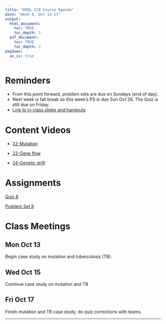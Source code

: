```yaml
---
title: "BIOL 210 Course Agenda"
date: "Week 8, Oct 13-17"
output: 
  html_document:
    toc: TRUE
    toc_depth: 3
  pdf_document:
    toc: TRUE
    toc_depth: 3
pkgdown:
  as_is: true
---
```

# Reminders

* From this point forward, problem sets are due on Sundays (end of day).
* Next week is fall break so this week's PS is due Sun Oct 26. The Quiz is still due on Friday.
* [Link to in-class slides and handouts](https://drive.google.com/drive/folders/17Fm-yEXqtlvGJfFaw6WqywIScW_eZ8m_?usp=drive_link)


# Content Videos

* [22-Mutation](https://drive.google.com/drive/folders/1y7C8hpHev8ZOQKz9FEz9Y94z1Z_d6e6i?usp=drive_link)

* [23-Gene flow](https://drive.google.com/drive/folders/1y8WU6b_MGTWYLZMbeIgJk_IaWRYFtRVP?usp=drive_link)

* [24-Genetic drift](https://drive.google.com/drive/folders/1y9EuxzUNNCt0Dle-hwZofwlKfyd2mpRU?usp=drive_link)

# Assignments

[Quiz 8](https://docs.google.com/forms/d/e/1FAIpQLSex43fzpiJ9AkVFMBerrgbnmkuwhAzIPZgEgWY8yljhbb4v4Q/viewform?usp=sf_link)

[Problem Set 8](ps8.html)

# Class Meetings

## Mon Oct 13

Begin case study on mutation and tuberculosis (TB).

## Wed Oct 15

Continue case study on mutation and TB

## Fri Oct 17

Finish mutation and TB case study, do quiz corrections with teams.
<br>

------------------------------------------------------------------------
